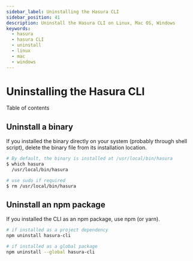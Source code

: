 ```yaml
---
sidebar_label: Uninstalling the Hasura CLI
sidebar_position: 41
description: Uninstall the Hasura CLI on Linux, Mac OS, Windows
keywords:
  - hasura
  - hasura CLI
  - uninstall
  - linux
  - mac
  - windows
---
```


# Uninstalling the Hasura CLI

<div class="contents" backlinks="none" depth="1" local="">

Table of contents

</div>

## Uninstall a binary

If you installed the binary directly on your system (probably through
shell script), delete the binary file from its installation location.

```bash
# By default, the binary is installed at /usr/local/bin/hasura
$ which hasura
  /usr/local/bin/hasura

# use sudo if required
$ rm /usr/local/bin/hasura
```

## Uninstall an npm package

If you installed the CLI as an npm package, use npm (or yarn).

```bash
# if installed as a project dependency
npm uninstall hasura-cli

# if installed as a global package
npm uninstall --global hasura-cli
```
